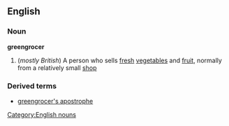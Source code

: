 ==English==
===Noun===
{{wikipedia}}
'''greengrocer'''
#(''mostly British'') A person who sells [[fresh]] [[vegetable]]s and [[fruit]], normally from a relatively small [[shop]]
===Derived terms===
*[[greengrocer's apostrophe]]
[[Category:English nouns]]